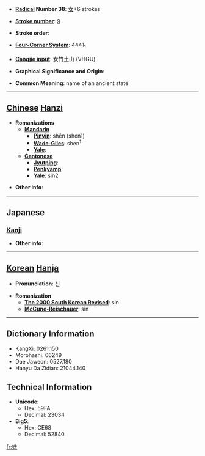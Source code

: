 * '''[[Wiktionary:Chinese radical index| Radical]] Number 38''': [[Wiktionary:Chinese radical index 女|女]]+6 strokes

* '''[[Wiktionary:Chinese total strokes index|Stroke number]]''': [[Wiktionary:Chinese total strokes index 9|9]]

* '''Stroke order''': 

* '''[[Wiktionary:Chinese four corner index|Four-Corner System]]''': 4441<sub>1</sub>

* '''[[Wiktionary:Chinese Cangjie index|Cangjie input]]''': 女竹土山 (VHGU)

* '''Graphical Significance and Origin''': 

* '''Common Meaning''': name of an ancient state

----

== [[Chinese]] [[Hanzi]] ==

* '''Romanizations'''
** '''[[Mandarin]]'''
*** '''[[Pinyin]]''': shēn (shen1)
*** '''[[Wade-Giles]]''': shen<sup>1</sup>
*** '''[[Yale]]''': 
** '''[[Cantonese]]'''
*** '''[[Jyutping]]''':
*** '''[[Penkyamp]]''': 
*** '''[[Yale]]''': sin2

* '''Other info''': 

----

==Japanese==
===[[Kanji]]===
{{kanji|on readings=[[しん]] (shin), [[せい]] (sei), [[さい]] (sai), [[そん]] (son), [[せん]] (sen)
|kun readings=
}}

* '''Other info''':  

----

== [[Korean]] [[Hanja]] ==

* '''Pronunciation''': 신

* '''Romanization'''
** '''[[The 2000 South Korean Revised Romanization|The 2000 South Korean Revised]]''': sin
** '''[[McCune-Reischauer]]''': sin

----

== Dictionary Information ==

* KangXi: 0261.150
* Morohashi: 06249
* Dae Jaweon: 0527.180
* Hanyu Da Zidian: 21044.140

== Technical Information ==

* '''Unicode''':
** Hex: 59FA
** Decimal: 23034
* '''Big5''':
** Hex: CE68
** Decimal: 52840

[[fr:姺]]